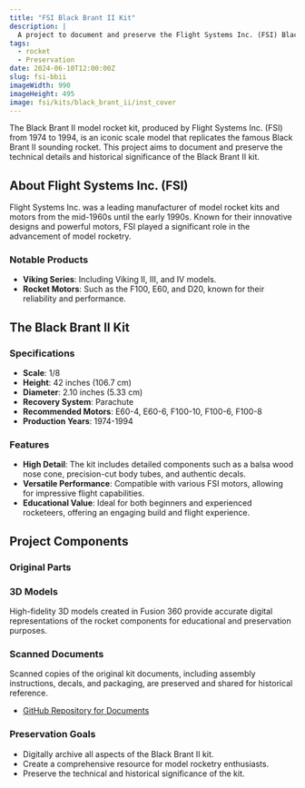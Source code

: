 ```yaml
---
title: "FSI Black Brant II Kit"
description: |
  A project to document and preserve the Flight Systems Inc. (FSI) Black Brant II model rocket kit.
tags:
  - rocket
  - Preservation
date: 2024-06-10T12:00:00Z
slug: fsi-bbii
imageWidth: 990
imageHeight: 495
image: fsi/kits/black_brant_ii/inst_cover
---
```


The Black Brant II model rocket kit, produced by Flight Systems Inc. (FSI) from 1974 to 1994, is an iconic scale model that replicates the famous Black Brant II sounding rocket. This project aims to document and preserve the technical details and historical significance of the Black Brant II kit.

<BlogImage
  src='fsi/kits/black_brant_ii/inst_cover'
  alt="Kit box art"
  width="800"
  height="800"
/>

## About Flight Systems Inc. (FSI)

Flight Systems Inc. was a leading manufacturer of model rocket kits and motors from the mid-1960s until the early 1990s. Known for their innovative designs and powerful motors, FSI played a significant role in the advancement of model rocketry.

### Notable Products

- **Viking Series**: Including Viking II, III, and IV models.
- **Rocket Motors**: Such as the F100, E60, and D20, known for their reliability and performance.

## The Black Brant II Kit

### Specifications

- **Scale**: 1/8
- **Height**: 42 inches (106.7 cm)
- **Diameter**: 2.10 inches (5.33 cm)
- **Recovery System**: Parachute
- **Recommended Motors**: E60-4, E60-6, F100-10, F100-6, F100-8
- **Production Years**: 1974-1994

### Features

- **High Detail**: The kit includes detailed components such as a balsa wood nose cone, precision-cut body tubes, and authentic decals.
- **Versatile Performance**: Compatible with various FSI motors, allowing for impressive flight capabilities.
- **Educational Value**: Ideal for both beginners and experienced rocketeers, offering an engaging build and flight experience.

## Project Components

### Original Parts

<BlogImage
  src="fsi/kits/black_brant_ii/kit_parts"
  alt="Kit parts"
/>

### 3D Models

High-fidelity 3D models created in Fusion 360 provide accurate digital representations of the rocket components for educational and preservation purposes.

### Scanned Documents

Scanned copies of the original kit documents, including assembly instructions, decals, and packaging, are preserved and shared for historical reference.

- [GitHub Repository for Documents](https://github.com/rlhatcher/rocketry-files/tree/main/fsi-bbii)

### Preservation Goals

- Digitally archive all aspects of the Black Brant II kit.
- Create a comprehensive resource for model rocketry enthusiasts.
- Preserve the technical and historical significance of the kit.
